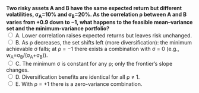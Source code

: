::: {.question-block}
<form onsubmit="event.preventDefault(); checkAnswer('module3_mcq_q78')" data-correct-answer="B">
<strong style="display: block;">
Two risky assets A and B have the same expected return but different volatilities, σ<sub>A</sub>=10% and σ<sub>B</sub>=20%. 
As the correlation ρ between A and B varies from +0.9 down to −1, what happens to the feasible mean–variance set and the minimum-variance portfolio?
</strong>
<label><input type="radio" name="module3_mcq_q78" value="A"> A. Lower correlation raises expected returns but leaves risk unchanged.</label><br>
<label><input type="radio" name="module3_mcq_q78" value="B"> B. As ρ decreases, the set shifts left (more diversification): the minimum achievable σ falls; at ρ = −1 there exists a combination with σ = 0 (e.g., w<sub>A</sub>=σ<sub>B</sub>/(σ<sub>A</sub>+σ<sub>B</sub>)).</label><br>
<label><input type="radio" name="module3_mcq_q78" value="C"> C. The minimum σ is constant for any ρ; only the frontier’s slope changes.</label><br>
<label><input type="radio" name="module3_mcq_q78" value="D"> D. Diversification benefits are identical for all ρ ≠ 1.</label><br>
<label><input type="radio" name="module3_mcq_q78" value="E"> E. With ρ = +1 there is a zero-variance combination.</label><br>
</form>
<div id="feedback-module3_mcq_q78" class="feedback" data-status="" style="display:none;">
✅ Correct: B. Portfolio variance is \( \mathrm{Var}(R_p)=w^2\sigma_A^2+(1-w)^2\sigma_B^2+2w(1-w)\rho\sigma_A\sigma_B \).  
Lower ρ reduces the cross term, shifting the frontier left. The minimum σ declines with ρ, and when \( \rho=-1 \) there is an exact hedge with zero variance at \( w_A=\sigma_B/(\sigma_A+\sigma_B) \) (here \( w_A=20/(10+20)=2/3 \)).
</div>
:::
